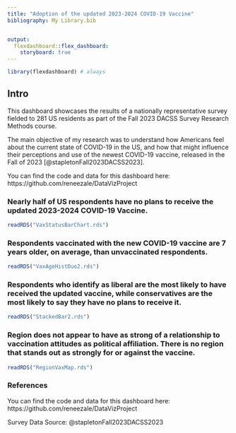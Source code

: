 ```yaml
---
title: "Adoption of the updated 2023-2024 COVID-19 Vaccine"
bibliography: My Library.bib


output: 
  flexdashboard::flex_dashboard:
    storyboard: true
---
```


```r
library(flexdashboard) # always
```

## Intro {.sidebar}

This dashboard showcases the results of a nationally representative survey fielded to 281 US residents as part of the Fall 2023 DACSS Survey Research Methods course. 

The main objective of my research was to understand how Americans feel about the current state of COVID-19 in the US, and how that might influence their perceptions and use of the newest COVID-19 vaccine, released in the Fall of 2023 [@stapletonFall2023DACSS2023].  

You can find the code and data for this dashboard here: https://github.com/reneezale/DataVizProject 


### Nearly half of US respondents have no plans to receive the updated 2023-2024 COVID-19 Vaccine.


```r
readRDS("VaxStatusBarChart.rds")
```


### Respondents vaccinated with the new COVID-19 vaccine are 7 years older, on average, than unvaccinated respondents. 

```r
readRDS("VaxAgeHistDuo2.rds")
```

### Respondents who identify as liberal are the most likely to have received the updated vaccine, while conservatives are the most likely to say they have no plans to receive it. 

```r
readRDS("StackedBar2.rds")
```

### Region does not appear to have as strong of a relationship to vaccination attitudes as political affiliation. There is no region that stands out as strongly for or against the vaccine.  

```r
readRDS("RegionVaxMap.rds")
```

### References

You can find the code and data for this dashboard here: https://github.com/reneezale/DataVizProject  

Survey Data Source: @stapletonFall2023DACSS2023

